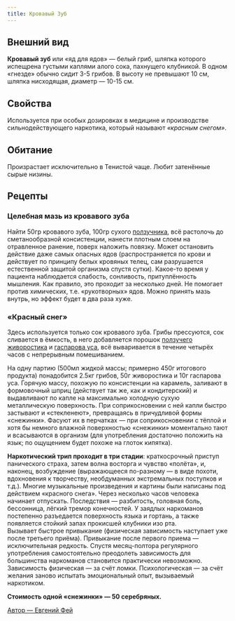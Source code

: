 ```yaml
---
title: Кровавый Зуб
---
```


<ButtonCover src="/menu/guidebook/books/herbarium/mushrooms/bloody-tooth/pic.jpg" title="Кровавый Зуб"/>


## Внешний вид
**Кровавый зуб** или «яд для ядов» — белый гриб, шляпка которого испещрена густыми каплями алого сока, пахнущего клубникой. В одном «гнезде» обычно сидит 3-5 грибов. В высоту не превышают 10 см, шляпка нисходящая, диаметр — 10-15 см.

## Свойства
Используется при особых дозировках в медицине и производстве сильнодействующего наркотика, который называют *«красным снегом»*.

## Обитание
Произрастает исключительно в Тенистой чаще. Любит затенённые сырые низины.

## Рецепты
### Целебная мазь из кровавого зуба
Найти 50гр кровавого зуба, 100гр сухого [ползучника](../../herbs/crawlherb), всё растолочь до сметанообразной консистенции, нанести плотным слоем на отравленное ранение, поверх наложить повязку. Может остановить действие даже самых опасных ядов (распространяется по крови и действует по принципу белых кровяных телец, сам разрушается естественной защитой организма спустя сутки). Какое-то время у пациента наблюдается слабость, сонливость, притуплённость мышления. Как правило, это проходит за несколько дней. Не помогает против химических, т.е. «рукотворных» ядов. Можно принять мазь внутрь, но эффект будет в два раза хуже.

### «Красный снег»
Здесь используется только сок кровавого зуба. Грибы прессуются, сок сливается в ёмкость, в него добавляется порошок [ползучего живоростика](../../herbs/lifegrowherb) и [гаспарова уса](../herbs/haspar), всё вываривается в течение четырёх часов с непрерывным помешиванием.

На одну партию (500мл жидкой массы; примерно 450г итогового продукта) понадобится 2.5кг грибов, 50г живоростика и 10г гаспарова уса. Горячую массу, похожую по консистенции на карамель, заливают в формовочный шприц (действует так же, как и кондитерский) и выдавливают по капле на максимально холодную сухую металлическую поверхность. При соприкосновении с ней капли быстро застывают и «стекленеют», превращаясь в причудливой формы «снежинки». Фасуют их в перчатках — при соприкосновении с тёплой и хотя бы немного влажной поверхностью «снежинки» моментально тают и всасываются в организм (для употребления достаточно положить на язык; по ощущением будет похоже на глоток кипятка).  

**Наркотический трип проходит в три стадии**: краткосрочный приступ панического страха, затем волна восторга и чувство «полёта», и, наконец, возбуждение (выражающееся по-разному — в виде похоти, вдохновения к творчеству, необдуманных экстремальных поступков и т.д.). Многие музыкальные произведения и картины были написаны под действием «красного снега». Через несколько часов человека начинает отпускать. Последствия — разбитость, головная боль, бессонница, лёгкий тремор конечностей. У заядлых наркоманов постепенно разъедается поверхность языка и гортань, а также появляется стойкий запах прокисшей клубники изо рта.  
Вызывает быстрое привыкание (физическая зависимость наступает уже после третьего приёма). Привыкание после первого приема — исключительная редкость. Спустя месяц-полтора регулярного употребления самостоятельно преодолеть зависимость для большинства наркоманов становится практически невозможно. Зависимость физическая — за счёт ломки. Психологическая — за счёт желания заново испытать эмоциональный опыт, вызываемый наркотиком.

**Стоимость одной «снежинки» — 50 серебряных.**

<div right><a href="https://vk.com/id204009184">
    Автор — Евгений Фей
</a></div>
